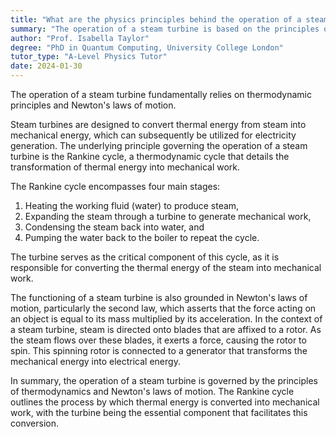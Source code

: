 ```yaml
---
title: "What are the physics principles behind the operation of a steam turbine?"
summary: "The operation of a steam turbine is based on the principles of thermodynamics and Newton's laws of motion."
author: "Prof. Isabella Taylor"
degree: "PhD in Quantum Computing, University College London"
tutor_type: "A-Level Physics Tutor"
date: 2024-01-30
---
```


The operation of a steam turbine fundamentally relies on thermodynamic principles and Newton's laws of motion.

Steam turbines are designed to convert thermal energy from steam into mechanical energy, which can subsequently be utilized for electricity generation. The underlying principle governing the operation of a steam turbine is the Rankine cycle, a thermodynamic cycle that details the transformation of thermal energy into mechanical work.

The Rankine cycle encompasses four main stages: 

1. Heating the working fluid (water) to produce steam,
2. Expanding the steam through a turbine to generate mechanical work,
3. Condensing the steam back into water, and 
4. Pumping the water back to the boiler to repeat the cycle.

The turbine serves as the critical component of this cycle, as it is responsible for converting the thermal energy of the steam into mechanical work.

The functioning of a steam turbine is also grounded in Newton's laws of motion, particularly the second law, which asserts that the force acting on an object is equal to its mass multiplied by its acceleration. In the context of a steam turbine, steam is directed onto blades that are affixed to a rotor. As the steam flows over these blades, it exerts a force, causing the rotor to spin. This spinning rotor is connected to a generator that transforms the mechanical energy into electrical energy.

In summary, the operation of a steam turbine is governed by the principles of thermodynamics and Newton's laws of motion. The Rankine cycle outlines the process by which thermal energy is converted into mechanical work, with the turbine being the essential component that facilitates this conversion.
    